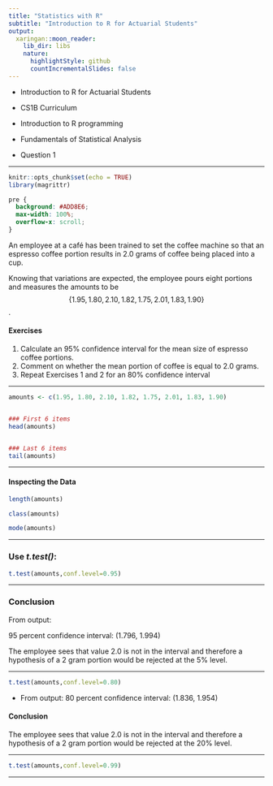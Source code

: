 ```yaml
---
title: "Statistics with R"
subtitle: "Introduction to R for Actuarial Students"
output:
  xaringan::moon_reader:
    lib_dir: libs
    nature:
      highlightStyle: github
      countIncrementalSlides: false
---
```


* Introduction to R for Actuarial Students

* CS1B Curriculum

* Introduction to R programming
* Fundamentals of Statistical Analysis

* Question 1

---


```r
knitr::opts_chunk$set(echo = TRUE)
library(magrittr)
```

```css
pre {
  background: #ADD8E6;
  max-width: 100%;
  overflow-x: scroll;
}
```

An employee at a café has been trained to set the coffee machine so that an espresso
coffee portion results in 2.0 grams of coffee being placed into a cup. 

Knowing that
variations are expected, the employee pours eight portions and measures the amounts
to be 
$$\{1.95, 1.80, 2.10, 1.82, 1.75, 2.01, 1.83, 1.90\}$$.

#### Exercises

1. Calculate an 95% confidence interval for the mean size of espresso coffee
portions. 
2. Comment on whether the mean portion of coffee is equal to 2.0 grams. 
3. Repeat Exercises 1 and 2 for an 80% confidence interval

---

```r
amounts <- c(1.95, 1.80, 2.10, 1.82, 1.75, 2.01, 1.83, 1.90) 


### First 6 items
head(amounts)


### Last 6 items
tail(amounts)

```

---

#### Inspecting the Data

```r
length(amounts)

class(amounts)

mode(amounts)
```

---

### Use ***t.test()***:
```r
t.test(amounts,conf.level=0.95) 

```

---

### Conclusion
From output:

  95 percent confidence interval: (1.796, 1.994) 




The employee sees that value 2.0 is not in the interval and therefore a hypothesis of a 2 
gram portion would be rejected at the 5% level.


---

```r
t.test(amounts,conf.level=0.80) 

```

* From output:
80 percent confidence interval: (1.836, 1.954) 

#### Conclusion
The employee sees that value 2.0 is not in the interval and therefore a hypothesis of a 2 
gram portion would be rejected at the 20% level.

---

```r
t.test(amounts,conf.level=0.99) 

```
---